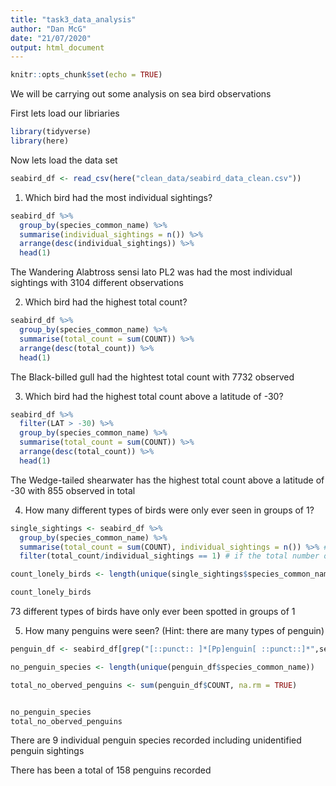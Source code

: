 ```yaml
---
title: "task3_data_analysis"
author: "Dan McG"
date: "21/07/2020"
output: html_document
---
```


```r
knitr::opts_chunk$set(echo = TRUE)
```

We will be carrying out some analysis on sea bird observations

First lets load our libriaries
```r
library(tidyverse)
library(here)
```

Now lets load the data set
```r
seabird_df <- read_csv(here("clean_data/seabird_data_clean.csv"))
```

1. Which bird had the most individual sightings?

```r
seabird_df %>%
  group_by(species_common_name) %>%
  summarise(individual_sightings = n()) %>%
  arrange(desc(individual_sightings)) %>%
  head(1)
```

The Wandering Alabtross sensi lato PL2 was had the most individual sightings with 3104 different observations

2. Which bird had the highest total count?

```r
seabird_df %>%
  group_by(species_common_name) %>%
  summarise(total_count = sum(COUNT)) %>%
  arrange(desc(total_count)) %>%
  head(1)
```

The Black-billed gull had the hightest total count with 7732 observed

3. Which bird had the highest total count above a latitude of -30?
```r
seabird_df %>%
  filter(LAT > -30) %>%
  group_by(species_common_name) %>%
  summarise(total_count = sum(COUNT)) %>%
  arrange(desc(total_count)) %>%
  head(1)
```

The Wedge-tailed shearwater has the highest total count above a latitude of -30 with 855 observed in total

4. How many different types of birds were only ever seen in groups of 1?
```r
single_sightings <- seabird_df %>%
  group_by(species_common_name) %>% 
  summarise(total_count = sum(COUNT), individual_sightings = n()) %>% # make additional columns that give the total number of birds oberved and the number of individual sightings
  filter(total_count/individual_sightings == 1) # if the total number of birds observed is the same as the number of individual sightings then these birds must have only been observed by themselves

count_lonely_birds <- length(unique(single_sightings$species_common_name))

count_lonely_birds    
```

73 different types of birds have only ever been spotted in groups of 1

5. How many penguins were seen? (Hint: there are many types of penguin)
```r
penguin_df <- seabird_df[grep("[::punct:: ]*[Pp]enguin[ ::punct::]*",seabird_df$species_common_name, ), ]

no_penguin_species <- length(unique(penguin_df$species_common_name))

total_no_oberved_penguins <- sum(penguin_df$COUNT, na.rm = TRUE)


no_penguin_species
total_no_oberved_penguins
```

There are 9 individual penguin species recorded including unidentified penguin sightings

There has been a total of 158 penguins recorded



